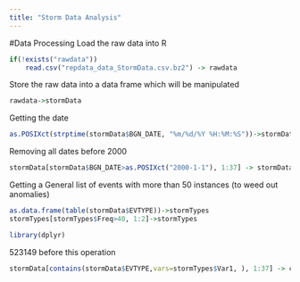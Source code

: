 ```yaml
---
title: "Storm Data Analysis"
---
```


#Data Processing
Load the raw data into R
```r
if(!exists("rawdata"))
    read.csv("repdata_data_StormData.csv.bz2") -> rawdata
```

Store the raw data into a data frame which will be manipulated
```r
rawdata->stormData
```

Getting the date
```r
as.POSIXct(strptime(stormData$BGN_DATE, "%m/%d/%Y %H:%M:%S"))->stormData$BGN_DATE
```

Removing all dates before 2000
```r
stormData[stormData$BGN_DATE>as.POSIXct("2000-1-1"), 1:37] -> stormData
```

Getting a General list of events with more than 50 instances (to weed out anomalies)
```r
as.data.frame(table(stormData$EVTYPE))->stormTypes
stormTypes[stormTypes$Freq>40, 1:2]->stormTypes
```

```r
library(dplyr)
```

523149 before this operation
```r
stormData[contains(stormData$EVTYPE,vars=stormTypes$Var1, ), 1:37] -> cleanedDisasters
```